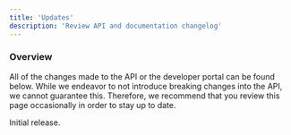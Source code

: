 ```yaml
---
title: 'Updates'
description: 'Review API and documentation changelog'
---
```


### Overview

All of the changes made to the API or the developer portal can be found below. While we endeavor to not introduce breaking changes into the API, we cannot guarantee this. Therefore, we recommend that you review this page occasionally in order to stay up to date.

<Update label="2025-04-01" description="v1.0.0">
    Initial release.
</Update>